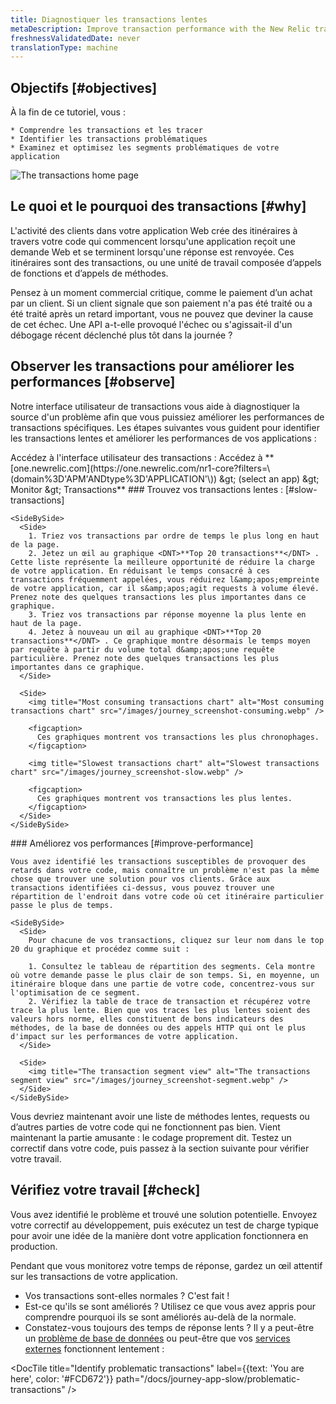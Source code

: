 ```yaml
---
title: Diagnostiquer les transactions lentes
metaDescription: Improve transaction performance with the New Relic transactions UI.
freshnessValidatedDate: never
translationType: machine
---
```


## Objectifs [#objectives]

<SideBySide>
  <Side>
    À la fin de ce tutoriel, vous :

    * Comprendre les transactions et les tracer
    * Identifier les transactions problématiques
    * Examinez et optimisez les segments problématiques de votre application
  </Side>

  <Side>
    <img title="Transaction home page" alt="The transactions home page" src="/images/journey_screenshot-intro.webp" />
  </Side>
</SideBySide>

## Le quoi et le pourquoi des transactions [#why]

L'activité des clients dans votre application Web crée des itinéraires à travers votre code qui commencent lorsqu'une application reçoit une demande Web et se terminent lorsqu'une réponse est renvoyée. Ces itinéraires sont des transactions, ou une unité de travail composée d’appels de fonctions et d’appels de méthodes.

Pensez à un moment commercial critique, comme le paiement d’un achat par un client. Si un client signale que son paiement n'a pas été traité ou a été traité après un retard important, vous ne pouvez que deviner la cause de cet échec. Une API a-t-elle provoqué l'échec ou s'agissait-il d'un débogage récent déclenché plus tôt dans la journée ?

## Observer les transactions pour améliorer les performances [#observe]

Notre interface utilisateur de transactions vous aide à diagnostiquer la source d'un problème afin que vous puissiez améliorer les performances de transactions spécifiques. Les étapes suivantes vous guident pour identifier les transactions lentes et améliorer les performances de vos applications :

<Steps>
  <Step>
    Accédez à l'interface utilisateur des transactions : Accédez à <DNT>**[one.newrelic.com](https://one.newrelic.com/nr1-core?filters=\(domain%3D'APM'ANDtype%3D'APPLICATION'\)) &amp;gt; (select an app) &amp;gt; Monitor &amp;gt; Transactions**</DNT>
  </Step>

  <Step>
    ### Trouvez vos transactions lentes : [#slow-transactions]

    <SideBySide>
      <Side>
        1. Triez vos transactions par ordre de temps le plus long en haut de la page.
        2. Jetez un œil au graphique <DNT>**Top 20 transactions**</DNT> . Cette liste représente la meilleure opportunité de réduire la charge de votre application. En réduisant le temps consacré à ces transactions fréquemment appelées, vous réduirez l&amp;apos;empreinte de votre application, car il s&amp;apos;agit requests à volume élevé. Prenez note des quelques transactions les plus importantes dans ce graphique.
        3. Triez vos transactions par réponse moyenne la plus lente en haut de la page.
        4. Jetez à nouveau un œil au graphique <DNT>**Top 20 transactions**</DNT> . Ce graphique montre désormais le temps moyen par requête à partir du volume total d&amp;apos;une requête particulière. Prenez note des quelques transactions les plus importantes dans ce graphique.
      </Side>

      <Side>
        <img title="Most consuming transactions chart" alt="Most consuming transactions chart" src="/images/journey_screenshot-consuming.webp" />

        <figcaption>
          Ces graphiques montrent vos transactions les plus chronophages.
        </figcaption>

        <img title="Slowest transactions chart" alt="Slowest transactions chart" src="/images/journey_screenshot-slow.webp" />

        <figcaption>
          Ces graphiques montrent vos transactions les plus lentes.
        </figcaption>
      </Side>
    </SideBySide>
  </Step>

  <Step>
    ### Améliorez vos performances [#improve-performance]

    Vous avez identifié les transactions susceptibles de provoquer des retards dans votre code, mais connaître un problème n'est pas la même chose que trouver une solution pour vos clients. Grâce aux transactions identifiées ci-dessus, vous pouvez trouver une répartition de l'endroit dans votre code où cet itinéraire particulier passe le plus de temps.

    <SideBySide>
      <Side>
        Pour chacune de vos transactions, cliquez sur leur nom dans le top 20 du graphique et procédez comme suit :

        1. Consultez le tableau de répartition des segments. Cela montre où votre demande passe le plus clair de son temps. Si, en moyenne, un itinéraire bloque dans une partie de votre code, concentrez-vous sur l'optimisation de ce segment.
        2. Vérifiez la table de trace de transaction et récupérez votre trace la plus lente. Bien que vos traces les plus lentes soient des valeurs hors norme, elles constituent de bons indicateurs des méthodes, de la base de données ou des appels HTTP qui ont le plus d'impact sur les performances de votre application.
      </Side>

      <Side>
        <img title="The transaction segment view" alt="The transactions segment view" src="/images/journey_screenshot-segment.webp" />
      </Side>
    </SideBySide>
  </Step>

  <Step>
    Vous devriez maintenant avoir une liste de méthodes lentes, requests ou d’autres parties de votre code qui ne fonctionnent pas bien. Vient maintenant la partie amusante : le codage proprement dit. Testez un correctif dans votre code, puis passez à la section suivante pour vérifier votre travail.
  </Step>
</Steps>

## Vérifiez votre travail [#check]

Vous avez identifié le problème et trouvé une solution potentielle. Envoyez votre correctif au développement, puis exécutez un test de charge typique pour avoir une idée de la manière dont votre application fonctionnera en production.

Pendant que vous monitorez votre temps de réponse, gardez un œil attentif sur les transactions de votre application.

* Vos transactions sont-elles normales ? C'est fait !
* Est-ce qu'ils se sont améliorés ? Utilisez ce que vous avez appris pour comprendre pourquoi ils se sont améliorés au-delà de la normale.
* Constatez-vous toujours des temps de réponse lents ? Il y a peut-être un [problème de base de données](/docs/journey-app-slow/slow-database-queries) ou peut-être que vos [services externes]() fonctionnent lentement :

<DocTiles numbered>
  <DocTile title="Prepare to triage your application" path="/docs/journey-app-slow/root-causes" />

  <DocTile title="Identify problematic transactions" label={{text: 'You are here', color: '#FCD672'}} path="/docs/journey-app-slow/problematic-transactions" />
</DocTiles>

<DocTiles>
  <DocTile title="Identify slow database queries" number="3" path="/docs/journey-app-slow/slow-database-queries" />

  <DocTile title="Identify slow external services" number="4" path="/docs/journey-app-slow/external-services" />

  <DocTile title="Create performance benchmarks" number="5" path="/docs/journey-app-slow/create-benchmarks/" />
</DocTiles>